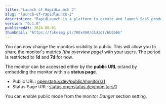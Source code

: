 ```yaml
---
title: "Launch of RapidLaunch 2"
slug: "launch-of-rapidlaunch-2"
description: "RapidLaunch is a platform to create and launch SaaS products quickly."
version: "0.1.0"
publishedAt: 2024-08-01
thumbnail: "https://fakeimg.pl/700x400/d1d1d1/6b6b6b"
---
```


You can now change the monitors visibility to public. This will allow you to
share the monitor's metrics _(the overview page)_ with your users. The period is
restricted to **1d** and **7d** for now.

The monitor can be accessed either by the **public URL** or/and by embedding the
monitor within a **status page**.

- Public URL:
  [openstatus.dev/public/monitors/1](https://openstatus.dev/public/monitors/1)
- Status Page URL:
  [status.openstatus.dev/monitors/1](https://status.openstatus.dev/monitors/1)

You can enable public mode from the monitor _Danger_ section setting.
